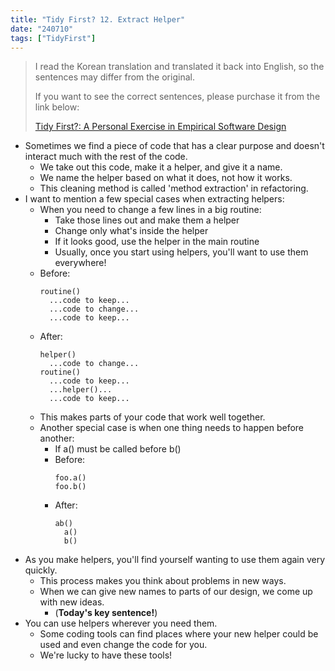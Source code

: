 ```yaml
---
title: "Tidy First? 12. Extract Helper"
date: "240710"
tags: ["TidyFirst"]
---
```


> I read the Korean translation and translated it back into English, so the sentences may differ from the original.
>
> If you want to see the correct sentences, please purchase it from the link below:
>
> [Tidy First?: A Personal Exercise in Empirical Software Design](https://www.amazon.com/Tidy-First-Personal-Exercise-Empirical/dp/1098151240)

- Sometimes we find a piece of code that has a clear purpose and doesn't interact much with the rest of the code.
  - We take out this code, make it a helper, and give it a name.
  - We name the helper based on what it does, not how it works.
  - This cleaning method is called 'method extraction' in refactoring.
- I want to mention a few special cases when extracting helpers:
  - When you need to change a few lines in a big routine:
    - Take those lines out and make them a helper
    - Change only what's inside the helper
    - If it looks good, use the helper in the main routine
    - Usually, once you start using helpers, you'll want to use them everywhere!
  - Before:
    ```
    routine()
      ...code to keep...
      ...code to change...
      ...code to keep...
    ```
  - After:
    ```
    helper()
      ...code to change...
    routine()
      ...code to keep...
      ...helper()...
      ...code to keep...
    ```
  - This makes parts of your code that work well together.
  - Another special case is when one thing needs to happen before another:
    - If a() must be called before b()
    - Before:
      ```
      foo.a()
      foo.b()
      ```
    - After:
      ```
      ab()
        a()
        b()
      ```
- As you make helpers, you'll find yourself wanting to use them again very quickly.
  - This process makes you think about problems in new ways.
  - When we can give new names to parts of our design, we come up with new ideas.
    - (**Today's key sentence!**)
- You can use helpers wherever you need them.
  - Some coding tools can find places where your new helper could be used and even change the code for you.
  - We're lucky to have these tools!
